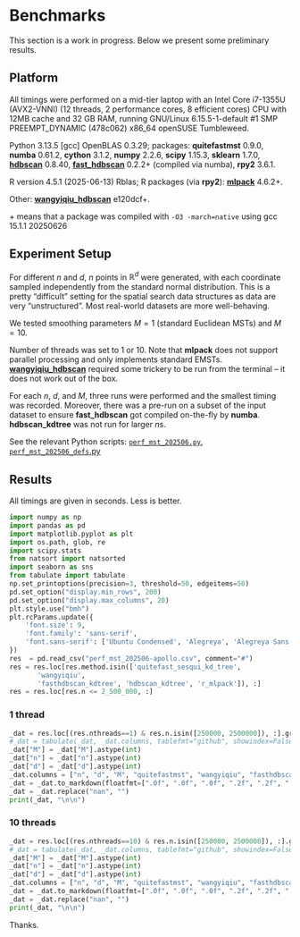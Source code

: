 # Benchmarks

::::{note}
This section is a work in progress.
Below we present some preliminary results.
::::



## Platform

All timings were performed on a mid-tier laptop with an
Intel Core i7-1355U (AVX2-VNNI) (12 threads, 2 performance cores, 8 efficient cores) CPU with 12MB cache
and 32 GB RAM, running GNU/Linux 6.15.5-1-default #1 SMP PREEMPT_DYNAMIC (478c062) x86_64 openSUSE Tumbleweed.

Python 3.13.5 [gcc] OpenBLAS 0.3.29;
packages:
**quitefastmst** 0.9.0,
**numba** 0.61.2,
**cython** 3.1.2,
**numpy** 2.2.6,
**scipy** 1.15.3,
**sklearn** 1.7.0,
<!-- **[mlpack](https://github.com/mlpack/mlpack)** 4.6.1, -->
**[hdbscan](https://github.com/scikit-learn-contrib/hdbscan)** 0.8.40,
**[fast_hdbscan](https://github.com/TutteInstitute/fast_hdbscan/)** 0.2.2+ (compiled via numba),
**rpy2** 3.6.1.

R version 4.5.1 (2025-06-13) Rblas;
R packages (via **rpy2**):
**[mlpack](https://github.com/mlpack/mlpack)** 4.6.2+.

Other:
**[wangyiqiu_hdbscan](https://github.com/wangyiqiu/hdbscan)** e120dcf+.

*+* means that a package was compiled with `-O3 -march=native`
using gcc 15.1.1 20250626



## Experiment Setup

For different $n$ and $d$, $n$ points in $\mathbb{R}^d$ were generated,
with each coordinate sampled independently from the standard normal distribution.
This is a pretty "difficult" setting for the spatial search data structures
as data are very "unstructured".  Most real-world datasets are more well-behaving.

We tested smoothing parameters $M=1$ (standard Euclidean MSTs) and $M=10$.

Number of threads was set to 1 or 10.  Note that **mlpack** does not support
parallel processing and only implements standard EMSTs.
**[wangyiqiu_hdbscan](https://github.com/wangyiqiu/hdbscan)**
required some trickery to be run from the terminal – it does not work out
of the box.

For each $n$, $d$, and $M$, three runs were performed and the smallest
timing was recorded.  Moreover, there was a pre-run on a subset of the
input dataset to ensure **fast_hdbscan** got compiled on-the-fly by **numba**.
**hdbscan_kdtree** was not run for larger $n$s.

See the relevant Python scripts:
[`perf_mst_202506.py`](https://github.com/gagolews/quitefastmst/blob/0b29075589475223f4eb43a16204b82df3a82cde/.devel/benchmarks/perf_mst_202506.py),
[`perf_mst_202506_defs`.py](https://github.com/gagolews/quitefastmst/blob/0b29075589475223f4eb43a16204b82df3a82cde/.devel/benchmarks/perf_mst_202506_defs.py)



## Results

All timings are given in seconds.
Less is better.


```python
import numpy as np
import pandas as pd
import matplotlib.pyplot as plt
import os.path, glob, re
import scipy.stats
from natsort import natsorted
import seaborn as sns
from tabulate import tabulate
np.set_printoptions(precision=3, threshold=50, edgeitems=50)
pd.set_option("display.min_rows", 200)
pd.set_option("display.max_columns", 20)
plt.style.use("bmh")
plt.rcParams.update({
    'font.size': 9,
    'font.family': 'sans-serif',
    'font.sans-serif': ['Ubuntu Condensed', 'Alegreya', 'Alegreya Sans']
})
res  = pd.read_csv("perf_mst_202506-apollo.csv", comment="#")
res = res.loc[res.method.isin(['quitefast_sesqui_kd_tree',
       'wangyiqiu',
       'fasthdbscan_kdtree', 'hdbscan_kdtree', 'r_mlpack']), :]
res = res.loc[res.n <= 2_500_000, :]
```


### 1 thread

```python
_dat = res.loc[(res.nthreads==1) & res.n.isin([250000, 2500000]), :].groupby(["n", "d", "M", "method"]).elapsed.min().unstack().iloc[:, [2, 4, 0, 3, 1]].reset_index()
#_dat = tabulate(_dat, _dat.columns, tablefmt="github", showindex=False)
_dat["M"] = _dat["M"].astype(int)
_dat["n"] = _dat["n"].astype(int)
_dat["d"] = _dat["d"].astype(int)
_dat.columns = ["n", "d", "M", "quitefastmst", "wangyiqiu", "fasthdbscan", "mlpack", "hdbscan"]
_dat = _dat.to_markdown(floatfmt=[".0f", ".0f", ".0f", ".2f", ".2f", ".2f", ".2f", ".2f"], index=False)
_dat = _dat.replace("nan", "")
print(_dat, "\n\n")
```



### 10 threads

```python
_dat = res.loc[(res.nthreads==10) & res.n.isin([250000, 2500000]), :].groupby(["n", "d", "M", "method"]).elapsed.min().unstack().iloc[:, [2, 3, 0, 1]].reset_index()
#_dat = tabulate(_dat, _dat.columns, tablefmt="github", showindex=False)
_dat["M"] = _dat["M"].astype(int)
_dat["n"] = _dat["n"].astype(int)
_dat["d"] = _dat["d"].astype(int)
_dat.columns = ["n", "d", "M", "quitefastmst", "wangyiqiu", "fasthdbscan", "hdbscan"]
_dat = _dat.to_markdown(floatfmt=[".0f", ".0f", ".0f", ".2f", ".2f", ".2f", ".2f", ".2f"], index=False)
_dat = _dat.replace("nan", "")
print(_dat, "\n\n")
```


Thanks.
